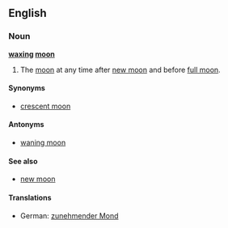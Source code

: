 ==English==
===Noun===
'''[[wax]]ing [[moon]]'''
#The [[moon]] at any time after [[new moon]] and before [[full moon]].
====Synonyms====
*[[crescent moon]]
====Antonyms====
*[[waning moon]]
====See also====
*[[new moon]]
====Translations====
*German: [[zunehmender Mond]] {{m}}